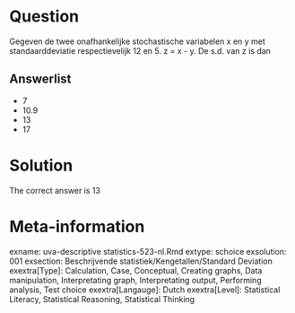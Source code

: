 Question
========

Gegeven de twee onafhankelijke stochastische variabelen x en y met standaarddeviatie respectievelijk 12 en 5. z = x - y. De s.d. van z is dan 

Answerlist
----------
* 7
* 10.9
* 13
* 17

Solution
========

The correct answer is  13 

Meta-information
================
exname: uva-descriptive statistics-523-nl.Rmd 
extype: schoice 
exsolution: 001 
exsection: Beschrijvende statistiek/Kengetallen/Standard Deviation
exextra[Type]: Calculation, Case, Conceptual, Creating graphs, Data manipulation, Interpretating graph, Interpretating output, Performing analysis, Test choice 
exextra[Langauge]: Dutch 
exextra[Level]: Statistical Literacy, Statistical Reasoning, Statistical Thinking 
